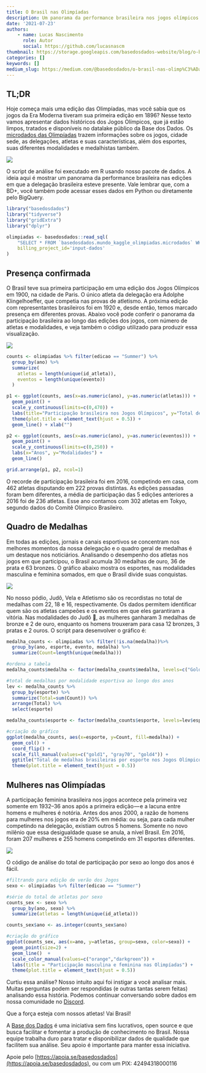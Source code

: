 ```yaml
---
title: O Brasil nas Olimpíadas
description: Um panorama da performance brasileira nos jogos olímpicos ao longo dos anos
date: '2021-07-23'
authors:
    - name: Lucas Nascimento
      role: Autor
      social: https://github.com/lucasnascm
thumbnail: https://storage.googleapis.com/basedosdados-website/blog/o-brasil-nas-olimpiadas/image_0.jpg
categories: []
keywords: []
medium_slug: https://medium.com/@basedosdados/o-brasil-nas-olimp%C3%ADadas-2a3f9960cc69
---
```


## TL;DR

Hoje começa mais uma edição das Olimpíadas, mas você sabia que os jogos da Era Moderna tiveram sua primeira edição em 1896? Nesse texto vamos apresentar dados históricos dos Jogos Olímpicos, que já estão limpos, tratados e disponíveis no datalake público da Base dos Dados. Os [microdados das Olimpíadas](https://basedosdados.org/dataset/mundo-kaggle-olimpiadas) trazem informações sobre os jogos, cidade sede, as delegações, atletas e suas características, além dos esportes, suas diferentes modalidades e medalhistas também.

<Image src="https://storage.googleapis.com/basedosdados-website/blog/o-brasil-nas-olimpiadas/image_0.jpg"/>

O script de análise foi executado em R usando nosso pacote de dados. A ideia aqui é mostrar um panorama da performance brasileira nas edições em que a delegação brasileira esteve presente. Vale lembrar que, com a BD+, você também pode acessar esses dados em Python ou diretamente pelo BigQuery.

```r
library("basedosdados")
library("tidyverse")
library("gridExtra")
library("dplyr")

olimpiadas <- basedosdados::read_sql(
    "SELECT * FROM `basedosdados.mundo_kaggle_olimpiadas.microdados` WHERE delegacao = 'BRA'",
    billing_project_id='input-dados'
)
```

## Presença confirmada

O Brasil teve sua primeira participação em uma edição dos Jogos Olímpicos em 1900, na cidade de Paris. O único atleta da delegação era Adolphe Klingelhoeffer, que competia nas provas de atletismo. A próxima edição com representantes brasileiros foi em 1920 e, desde então, temos marcado presença em diferentes provas. Abaixo você pode conferir o panorama da participação brasileira ao longo das edições dos jogos, com número de atletas e modalidades, e veja também o código utilizado para produzir essa visualização.

<Image src="https://storage.googleapis.com/basedosdados-website/blog/o-brasil-nas-olimpiadas/image_1.png"/>

```r
counts <- olimpiadas %>% filter(edicao == "Summer") %>%
  group_by(ano) %>%
  summarize(
    atletas = length(unique(id_atleta)),
    eventos = length(unique(evento))
  )

p1 <- ggplot(counts, aes(x=as.numeric(ano), y=as.numeric(atletas))) +
  geom_point() +
  scale_y_continuous(limits=c(0,470)) +
  labs(title="Participação brasileira nos Jogos Olímpicos", y="Total de atletas") +
  theme(plot.title = element_text(hjust = 0.5)) +
  geom_line() + xlab("")

p2 <- ggplot(counts, aes(x=as.numeric(ano), y=as.numeric(eventos))) +
  geom_point() +
  scale_y_continuous(limits=c(0,250)) +
  labs(x="Anos", y="Modalidades") +
  geom_line()

grid.arrange(p1, p2, ncol=1)
```

O recorde de participação brasileira foi em 2016, competindo em casa, com 462 atletas disputando em 222 provas distintas. As edições passadas foram bem diferentes, a média de participação das 5 edições anteriores a 2016 foi de 236 atletas. Esse ano contamos com 302 atletas em Tokyo, segundo dados do Comitê Olímpico Brasileiro.

## Quadro de Medalhas

Em todas as edições, jornais e canais esportivos se concentram nos melhores momentos da nossa delegação e o quadro geral de medalhas é um destaque nos noticiários. Analisando o desempenho dos atletas nos jogos em que participou, o Brasil acumula 30 medalhas de ouro, 36 de prata e 63 bronzes. O gráfico abaixo mostra os esportes, nas modalidades masculina e feminina somados, em que o Brasil divide suas conquistas.

<Image src="https://storage.googleapis.com/basedosdados-website/blog/o-brasil-nas-olimpiadas/image_2.png"/>

No nosso pódio, Judô, Vela e Atletismo são os recordistas no total de medalhas com 22, 18 e 16, respectivamente. Os dados permitem identificar quem são os atletas campeões e os eventos em que eles garantiram a vitória. Nas modalidades do Judô 🥋, as mulheres ganharam 3 medalhas de bronze e 2 de ouro, enquanto os homens trouxeram para casa 12 bronzes, 3 pratas e 2 ouros. O script para desenvolver o gráfico é:

```r
medalha_counts <- olimpiadas %>% filter(!is.na(medalha))%>%
  group_by(ano, esporte, evento, medalha) %>% 
  summarize(Count=length(unique(medalha)))

#ordena a tabela
medalha_counts$medalha <- factor(medalha_counts$medalha, levels=c("Gold", "Silver", "Bronze"))

#total de medalhas por modalidade esportiva ao longo dos anos
lev <- medalha_counts %>%
  group_by(esporte) %>%
  summarize(Total=sum(Count)) %>%
  arrange(Total) %>%
  select(esporte)

medalha_counts$esporte <- factor(medalha_counts$esporte, levels=lev$esporte)

#criação do gráfico
ggplot(medalha_counts, aes(x=esporte, y=Count, fill=medalha)) +
  geom_col() +
  coord_flip() +
  scale_fill_manual(values=c("gold1", "gray70", "gold4")) +
  ggtitle("Total de medalhas brasileiras por esporte nos Jogos Olímpicos") +
  theme(plot.title = element_text(hjust = 0.5))
```

## Mulheres nas Olimpíadas

A participação feminina brasileira nos jogos acontece pela primeira vez somente em 1932–36 anos após a primeira edição — e a lacuna entre homens e mulheres é notória. Antes dos anos 2000, a razão de homens para mulheres nos jogos era de 20% em média: ou seja, para cada mulher competindo na delegação, existiam outros 5 homens. Somente no novo milênio que essa desigualdade quase se anula, a nível Brasil. Em 2016, foram 207 mulheres e 255 homens competindo em 31 esportes diferentes.

<Image src="https://storage.googleapis.com/basedosdados-website/blog/o-brasil-nas-olimpiadas/image_3.png"/>

O código de análise do total de participação por sexo ao longo dos anos é fácil.

```r
#filtrando para edição de verão dos Jogos
sexo <- olimpiadas %>% filter(edicao == "Summer")

#série do total de atletas por sexo
counts_sex <- sexo %>% 
  group_by(ano, sexo) %>%
  summarize(atletas = length(unique(id_atleta)))

counts_sex$ano <- as.integer(counts_sex$ano)

#criação do gráfico
ggplot(counts_sex, aes(x=ano, y=atletas, group=sexo, color=sexo)) +
  geom_point(size=2) +
  geom_line()  +
  scale_color_manual(values=c("orange","darkgreen")) +
  labs(title = "Participação masculina e feminina nas Olimpíadas") +
  theme(plot.title = element_text(hjust = 0.5))
```

Curtiu essa análise? Nosso intuito aqui foi instigar a você analisar mais. Muitas perguntas podem ser respondidas (e outras tantas serem feitas) analisando essa história. Podemos continuar conversando sobre dados em nossa comunidade no [Discord](https://discord.com/invite/huKWpsVYx4).

Que a força esteja com nossos atletas! Vai Brasil!

A [Base dos Dados](https://basedosdados.org/) é uma iniciativa sem fins lucrativos, open source e que busca facilitar e fomentar a produção de conhecimento no Brasil. Nossa equipe trabalha duro para tratar e disponibilizar dados de qualidade que facilitem sua análise. Seu apoio é importante para manter essa iniciativa.

Apoie pelo [https://apoia.se/basedosdados](https://apoia.se/basedosdados), ou com um PIX: 42494318000116
